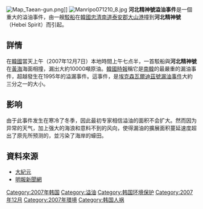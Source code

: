 {{noteTA
|1=zh-hans:面积; zh-hant:面積;
}}
[[File:Map_Taean-gun.png|thumb]]]]
[[File:Manripo071210_8.jpg|thumb]]
'''河北精神號溢油事件'''是一個重大的溢油事件，由一艘[[駁船|駁船]]在[[韓國|韓國]][[忠清南道|忠清南道]][[泰安郡|泰安郡]][[大山港|大山港]]撞到'''河北精神號'''（Hebei Spirit）而引起。

== 詳情 ==
在[[韓國|韓國]]當天上午（2007年12月7日）本地時間上午七点半，一首駁船與'''河北精神號'''在[[黃海|黃海]]海面相撞，漏出大約10000噸原油。[[韓國時報|韓國時報]]稱它是[[南韓|南韓]]的最嚴重的漏油事件，超越發生在1995年的溢漏事件。這事件，是[[埃克森瓦爾迪茲號漏油事件|埃克森瓦爾迪茲號漏油事件]]大約三分之一的大小。

== 影响 ==
由于此事件发生在寒冷了冬季，因此最初专家相信溢油的面积不会扩大。然而因为异常的天气，加上强大的海浪和意料不到的风向，使得漏油的擴展面积蔓延速度超出了原先所预测的，並污染了海岸的蠔田。

== 資料來源 ==
{{Commonscat|2007 Korea oil spill}}
*[http://www.epochtimes.com/gb/7/12/9/n1935814.htm 大紀元] {{Wayback|url=http://www.epochtimes.com/gb/7/12/9/n1935814.htm |date=20071211103954 }}
*[http://www.mingpaonews.com/20071209/tak3.htm 明報新聞網] {{Wayback|url=http://www.mingpaonews.com/20071209/tak3.htm |date=20071211193709 }}

{{災難小作品}}

[[Category:2007年韩国|Category:2007年韩国]]
[[Category:溢油|Category:溢油]]
[[Category:韩国环境保护|Category:韩国环境保护]]
[[Category:2007年12月|Category:2007年12月]]
[[Category:2007年環境|Category:2007年環境]]
[[Category:韩国人祸|Category:韩国人祸]]